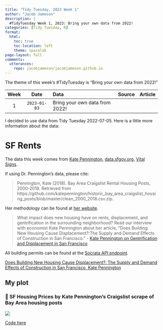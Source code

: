 ```yaml
---
title: "Tidy Tuesday, 2023 Week 1"
author: "Jacob Jameson"
description: |
  #TidyTuesday Week 1, 2023: Bring your own data from 2022!
categories: [Tidy Tuesday, R]
format:
  html:
    toc: true
    toc-location: left
    theme: spacelab  
page-layout: full
comments:
  utterances:
    repo: jacobjameson/jacobjameson.github.io
---
```


The theme of this week's #TidyTuesday is "Bring your own data from 2022!"

| Week | Date | Data | Source | Article
| :---: | :---: | :--- | :--- | :---|
| 1 | `2023-01-03` | Bring your own data from 2022! | | |


I decided to use data from Tidy Tuesday 2022-07-05. Here is a little more information about the data:


# SF Rents

The data this week comes from [Kate Pennington](https://www.katepennington.org/data), [data.sfgov.org](https://data.sfgov.org/Housing-and-Buildings/Building-Permits/i98e-djp9/data), [Vital Signs](https://www.vitalsigns.mtc.ca.gov/housing-production).

If using Dr. Pennington's data, please cite:

> Pennington, Kate (2018).  Bay Area Craigslist Rental Housing Posts, 2000-2018. Retrieved from https://github.com/katepennington/historic_bay_area_craigslist_housing_posts/blob/master/clean_2000_2018.csv.zip.

Her methodology can be found at [her website](https://www.katepennington.org/clmethod).

> What impact does new housing have on rents, displacement, and gentrification in the surrounding neighborhood? Read our interview with economist Kate Pennington about her article, “Does Building New Housing Cause Displacement?:The Supply and Demand Effects of Construction in San Francisco.” - [Kate Pennington on Gentrification and Displacement in San Francisco](https://matrix.berkeley.edu/research-article/kate-pennington-on-gentrification-and-displacement-in-san-francisco/)

All building permits can be found at the [Socrata API endpoint](https://dev.socrata.com/foundry/data.sfgov.org/i98e-djp9).

[Does Building New Housing Cause Displacement?: The Supply and Demand Effects of Construction in San Francisco, Kate Pennington](https://deliverypdf.ssrn.com/delivery.php?ID=633098025092007018100111000090099113028078052014017010096086115031084093005071006121006013001017037121004120115095110019127088030002028047082021105096077030116126112035012004119111070017001125071120113001081103019023004097110009123126028091014027071110&EXT=pdf&INDEX=TRUE)


## My plot

### 🏡 SF Housing Prices by Kate Pennington's Craigslist scrape of Bay Area housing posts 

![](https://raw.githubusercontent.com/jacobjameson/TidyTuesday/main/2023/2023-01-03/w1.png)

[Code here](https://github.com/jacobjameson/TidyTuesday/blob/main/2023/2023-01-03/) 





